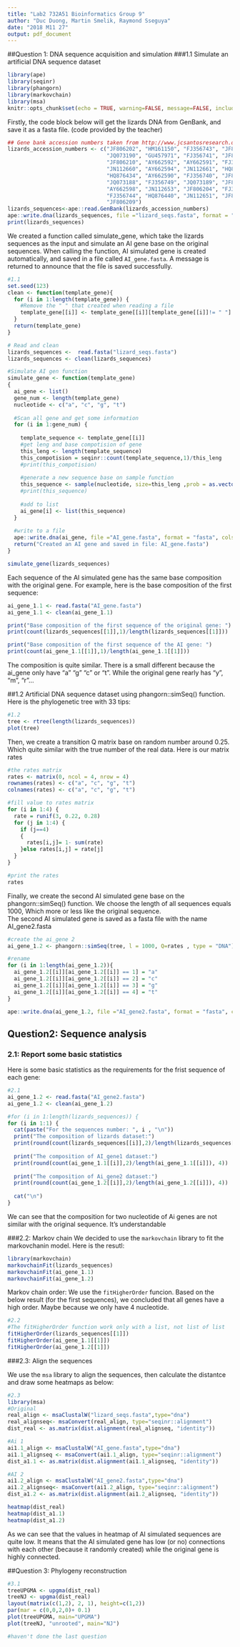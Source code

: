 ```yaml
---
title: "Lab2 732A51 Bioinformatics Group 9"
author: "Duc Duong, Martin Smelik, Raymond Sseguya"
date: "2018 M11 27"
output: pdf_document
---
```


##Question 1: DNA sequence acquisition and simulation
###1.1 Simulate an artificial DNA sequence dataset

```r
library(ape)
library(seqinr)
library(phangorn)
library(markovchain)
library(msa)
knitr::opts_chunk$set(echo = TRUE, warning=FALSE, message=FALSE, include=TRUE)
```

Firstly, the code block below will get the lizards DNA from GenBank, and save it as a fasta file. (code provided by the teacher)

```r
## Gene bank accession numbers taken from http://www.jcsantosresearch.org/Class_2014_Spring_Comparative/pdf/week_2/Jan_13_15_2015_GenBank_part_2.pdf
lizards_accession_numbers <- c("JF806202", "HM161150", "FJ356743", "JF806205", 
                               "JQ073190", "GU457971", "FJ356741", "JF806207",
                               "JF806210", "AY662592", "AY662591", "FJ356748",       
                               "JN112660", "AY662594", "JN112661", "HQ876437", 
                               "HQ876434", "AY662590", "FJ356740", "JF806214", 
                               "JQ073188", "FJ356749", "JQ073189", "JF806216", 
                               "AY662598", "JN112653", "JF806204", "FJ356747", 
                               "FJ356744", "HQ876440", "JN112651", "JF806215",
                               "JF806209") 
lizards_sequences<-ape::read.GenBank(lizards_accession_numbers)
ape::write.dna(lizards_sequences, file ="lizard_seqs.fasta", format = "fasta", append =FALSE, nbcol = 6, colsep = "", colw = 10)
print(lizards_sequences)

```

We created a function called simulate_gene, which take the lizards sequences as the input and simulate an AI gene base on the original sequences. When calling the function, AI simulated gene is created automatically, and saved in a file called `AI_gene.fasta`. A message is returned to announce that the file is saved successfully.

```r
#1.1
set.seed(123)
clean <- function(template_gene){
  for (i in 1:length(template_gene)) {
    #Remove the " " that created when reading a file
    template_gene[[i]] <- template_gene[[i]][template_gene[[i]]!= " "]
  }
  return(template_gene)
}

# Read and clean 
lizards_sequences <-  read.fasta("lizard_seqs.fasta")
lizards_sequences <- clean(lizards_sequences)

#Simulate AI gen function
simulate_gene <- function(template_gene)
{
  ai_gene <- list()
  gene_num <- length(template_gene)
  nucleotide <- c("a", "c", "g", "t")
  
  #Scan all gene and get some information
  for (i in 1:gene_num) {
    
    template_sequence <- template_gene[[i]]
    #get leng and base compotision of gene
    this_leng <- length(template_sequence)
    this_compotision = seqinr::count(template_sequence,1)/this_leng
    #print(this_compotision)
    
    #generate a new sequence base on sample function
    this_sequence <- sample(nucleotide, size=this_leng ,prob = as.vector(this_compotision), replace = TRUE)
    #print(this_sequence)
    
    #add to list
    ai_gene[i] <- list(this_sequence)
  }
  
  #write to a file
  ape::write.dna(ai_gene, file ="AI_gene.fasta", format = "fasta", colsep ="")
  return("Created an AI gene and saved in file: AI_gene.fasta")
}

simulate_gene(lizards_sequences)

```

Each sequence of the AI simulated gene has the same base composition with the original gene. For example, here is the base composition of the first sequence:

```r
ai_gene_1.1 <- read.fasta("AI_gene.fasta")
ai_gene_1.1 <- clean(ai_gene_1.1)

print("Base composition of the first sequence of the original gene: ")
print(count(lizards_sequences[[1]],1)/length(lizards_sequences[[1]]))

print("Base composition of the first sequence of the AI gene: ")
print(count(ai_gene_1.1[[1]],1)/length(ai_gene_1.1[[1]]))

```
The composition is quite similar. There is a small different because the ai_gene only have "a" "g" "c" or "t". While the original gene rearly has "y", "m", "r"...

##1.2 Artificial DNA sequence dataset using phangorn::simSeq() function.
Here is the phylogenetic tree with 33 tips:
```r
#1.2
tree <- rtree(length(lizards_sequences))
plot(tree)
```

Then, we create a transition Q matrix base on random number around 0.25. Which quite similar with the true number of the real data. Here is our matrix rates

```r

#the rates matrix
rates <- matrix(0, ncol = 4, nrow = 4)
rownames(rates) <- c("a", "c", "g", "t")
colnames(rates) <- c("a", "c", "g", "t")

#fill value to rates matrix
for (i in 1:4) {
  rate = runif(3, 0.22, 0.28)
  for (j in 1:4) {
    if (j==4) 
    {
      rates[i,j]= 1- sum(rate)
    }else rates[i,j] = rate[j]
  }
}

#print the rates
rates

```

Finally, we create the second AI simulated gene base on the phangorn::simSeq() function. We choose the length of all sequences equals 1000, Which more or less like the original sequence.   
The second AI simulated gene is saved as a fasta file with the name AI_gene2.fasta

```r
#create the ai_gene 2
ai_gene_1.2 <- phangorn::simSeq(tree, l = 1000, Q=rates , type = "DNA")

#rename 
for (i in 1:length(ai_gene_1.2)){
  ai_gene_1.2[[i]][ai_gene_1.2[[i]] == 1] = "a"
  ai_gene_1.2[[i]][ai_gene_1.2[[i]] == 2] = "c"
  ai_gene_1.2[[i]][ai_gene_1.2[[i]] == 3] = "g"
  ai_gene_1.2[[i]][ai_gene_1.2[[i]] == 4] = "t"
}

ape::write.dna(ai_gene_1.2, file ="AI_gene2.fasta", format = "fasta", colsep ="")
```


## Question2: Sequence analysis
### 2.1: Report some basic statistics
Here is some basic statistics as the requirements for the frist sequence of each gene:
```r
#2.1
ai_gene_1.2 <- read.fasta("AI_gene2.fasta")
ai_gene_1.2 <- clean(ai_gene_1.2)

#for (i in 1:length(lizards_sequences)) {
for (i in 1:1) {
  cat(paste("For the sequences number: ", i , "\n"))
  print("The composition of lizards dataset:")
  print(round(count(lizards_sequences[[i]],2)/length(lizards_sequences[[i]]), 4))
  
  print("The composition of AI_gene1 dataset:")
  print(round(count(ai_gene_1.1[[i]],2)/length(ai_gene_1.1[[i]]), 4))
  
  print("The composition of Ai_gene2 dataset:")
  print(round(count(ai_gene_1.2[[i]],2)/length(ai_gene_1.2[[i]]), 4))
  
  cat("\n")
}


```

We can see that the composition for two nucleotide of Ai genes are not similar with the original sequence. It's understandable 

###2.2: Markov chain
We decided to use the `markovchain` library to fit the markovchanin model. Here is the resutl:

```r
library(markovchain)
markovchainFit(lizards_sequences)
markovchainFit(ai_gene_1.1)
markovchainFit(ai_gene_1.2)
```

Markov chain order: We use the ``fitHigherOrder`` funcion. Based on the below result (for the first sequences), we concluded that all genes have a high order. Maybe because we only have 4 nucleotide.

```r
#2.2
#The fitHigherOrder function work only with a list, not list of list
fitHigherOrder(lizards_sequences[[1]])
fitHigherOrder(ai_gene_1.1[[1]])
fitHigherOrder(ai_gene_1.2[[1]])

```

###2.3: Align the sequences

We use the `msa` library to align the sequences, then calculate the distantce and draw some heatmaps as below:

```r
#2.3
library(msa)
#Original
real_align <- msaClustalW("lizard_seqs.fasta",type="dna") 
real_alignseq<- msaConvert(real_align, type="seqinr::alignment") 
dist_real <- as.matrix(dist.alignment(real_alignseq, "identity"))

#Ai 1
ai1.1_align <- msaClustalW("AI_gene.fasta",type="dna") 
ai1.1_alignseq <- msaConvert(ai1.1_align, type="seqinr::alignment") 
dist_a1.1 <- as.matrix(dist.alignment(ai1.1_alignseq, "identity"))

#AI 2
ai1.2_align <- msaClustalW("AI_gene2.fasta",type="dna") 
ai1.2_alignseq<- msaConvert(ai1.2_align, type="seqinr::alignment") 
dist_a1.2 <- as.matrix(dist.alignment(ai1.2_alignseq, "identity"))

heatmap(dist_real)
heatmap(dist_a1.1)
heatmap(dist_a1.2)
```
 
As we can see that the values in heatmap of AI simulated sequences are quite low. It means that the AI simulated gene has low (or no) connections with each other (because it randomly created) while the original gene is highly connected.

##Question 3: Phylogeny reconstruction
```r

#3.1
treeUPGMA <- upgma(dist_real)
treeNJ <- upgma(dist_real)
layout(matrix(c(1,2), 2, 1), height=c(1,2))
par(mar = c(0,0,2,0)+ 0.1)
plot(treeUPGMA, main="UPGMA")
plot(treeNJ, "unrooted", main="NJ")

#haven't done the last question


```

